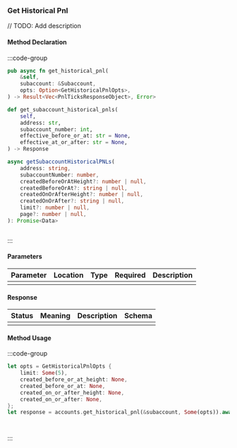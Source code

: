 ### Get Historical Pnl

// TODO: Add description

#### Method Declaration

:::code-group

```rust [Rust]
pub async fn get_historical_pnl(
    &self,
    subaccount: &Subaccount,
    opts: Option<GetHistoricalPnlOpts>,
) -> Result<Vec<PnlTicksResponseObject>, Error>
```

```python [Python]
def get_subaccount_historical_pnls(
    self,
    address: str,
    subaccount_number: int,
    effective_before_or_at: str = None,
    effective_at_or_after: str = None,
) -> Response
```

```typescript [TypeScript]
async getSubaccountHistoricalPNLs(
    address: string,
    subaccountNumber: number,
    createdBeforeOrAtHeight?: number | null,
    createdBeforeOrAt?: string | null,
    createdOnOrAfterHeight?: number | null,
    createdOnOrAfter?: string | null,
    limit?: number | null,
    page?: number | null,
): Promise<Data>
```

```url [API]
```

:::

#### Parameters

| Parameter | Location | Type  | Required | Description |
| --------- | -------- | ----- | -------- | ----------- |
|           |          |       |          |             |

#### Response

| Status | Meaning | Description | Schema |
| ------ | ------- | ----------- | ------ |
|        |         |             |        |

#### Method Usage

:::code-group

```rust [Rust]
let opts = GetHistoricalPnlOpts {
    limit: Some(5),
    created_before_or_at_height: None,
    created_before_or_at: None,
    created_on_or_after_height: None,
    created_on_or_after: None,
};
let response = accounts.get_historical_pnl(&subaccount, Some(opts)).await?;
```

```python [Python]

```

```typescript [TypeScript]

```

:::



